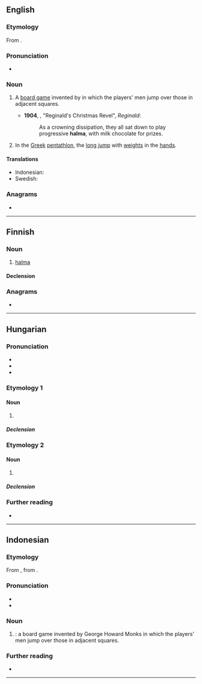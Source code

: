 {{also|Halma}}
==English==
{{wikipedia}}

===Etymology===
From {{etyl|grc|en}} {{m|grc|ἅλμα||leap}}.

===Pronunciation===
* {{a|UK}} {{IPA|en|/ˈhalmə/}}

===Noun===
{{en-noun|?}}

# {{lb|en|board game|uncountable}} A [[board game]] invented by {{w|George Howard Monks}} in which the players' men jump over those in adjacent squares.
#* '''1904''', {{w|Saki|‘Saki’}}, "Reginald's Christmas Revel", ''Reginald'':
#*: As a crowning dissipation, they all sat down to play progressive '''halma''', with milk chocolate for prizes.
# {{lb|en|countable|historical}} In the [[Greek]] [[pentathlon]], the [[long jump]] with [[weight]]s in the [[hand]]s.

====Translations====
{{trans-top|board game}}
{{trans-mid}}
* Indonesian: {{t+|id|halma}}
* Swedish: {{t|sv|halma}}
{{trans-bottom}}

===Anagrams===
* {{anagrams|en|a=aahlm|Hamal|Mahal|almah|amlah|hamal|mahal}}

----

==Finnish==

===Noun===
{{fi-noun}}

# {{lb|fi|board game}} [[#English|halma]]

====Declension====
{{fi-decl-kala|halm|||a}}

===Anagrams===
* {{anagrams|fi|a=aahlm|mahla}}

----

==Hungarian==

===Pronunciation===
* {{hu-IPA}}
* {{hyphenation|hu|hal|ma}}
* {{rhymes|hu|mɒ}}

===Etymology 1===
{{swp|lang=hu}}

====Noun====
{{hu-noun|-|pl=halmák}}

# {{lb|hu|board games}} {{l|en|halma}}

=====Declension=====
{{hu-infl-nom|halmá|o}}{{hu-pos-tok|halmá}}<!-- "halmák" can refer to the different types of the game -->

===Etymology 2===
{{affix|hu|halom|t1=pile, heap|-a|id2=possessive|pos2=possessive suffix|nocat=y}}

====Noun====
{{head|hu|noun form}}

# {{inflection of|hu|halom||3|s|spos|poss}}

=====Declension=====
{{hu-infl-nom|halmá|o|n=sg|esm_sg=1}}

===Further reading===
* {{R:ErtSz}}

{{cln|hu|terms with lemma and non-lemma form etymologies|terms with noun and noun form etymologies}}

----
==Indonesian==
{{wikipedia||lang=id}}

===Etymology===
From {{bor|id|en|halma}}, from {{der|id|grc|ἅλμα||leap}}.

===Pronunciation===
* {{IPA|id|[ˈhalma]}}
* {{hyphenation|id|hal|ma}}

===Noun===
{{id-noun|head=|pl=halma-halma}}

# {{lb|id|board game}} {{l|en|halma}}: a board game invented by George Howard Monks in which the players' men jump over those in adjacent squares.

===Further reading===
* {{R:KBBI Daring}}

----